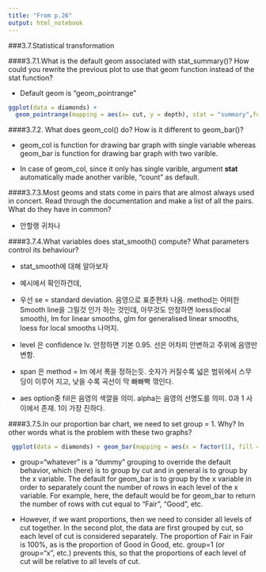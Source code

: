 ```yaml
---
title: "From p.26"
output: html_notebook
---
```



###3.7.Statistical transformation



####3.7.1.What is the default geom associated with stat_summary()? How could you rewrite the previous plot to use that geom function instead of the stat function?

- Default geom is "geom_pointrange"
```r
ggplot(data = diamonds) +
  geom_pointrange(mapping = aes(x= cut, y = depth), stat = "summary",fun.ymin = min, fun.ymax = max, fun.y = median)
```



####3.7.2. What does geom_col() do? How is it different to geom_bar()?

- geom_col is function for drawing bar graph with single variable whereas geom_bar is function for drawing bar graph with two varible. 


- In case of geom_col, since it only has single varible, argument __stat__ automatically made another varible, "count" as default.



####3.7.3.Most geoms and stats come in pairs that are almost always used in concert. Read through the documentation and make a list of all the pairs. What do they have in common?

- 안할랭 귀차나


####3.7.4.What variables does stat_smooth() compute? What parameters control its behaviour?


- stat_smooth에 대해 알아보자

- 예시에서 확인하건데, 

- 우선 se = standard deviation. 음영으로 표준편차 나옴. method는 어떠한 Smooth line을 그릴것 인가 하는 것인데, 아무것도 안정하면 loess(local smooth), lm for linear smooths, glm for generalised linear smooths, loess for local smooths 나머지.

- level 은 confidence lv. 안정하면 기본 0.95. 선은 어차피 안변하고 주위에 음영만 변함.

- span 은 method = lm 에서 폭을 정하는듯. 숫자가 커질수록 넓은 범위에서 스무딩이 이루어 지고, 낮을 수록 곡선이 막 빠빠빡 꺾인다.

- aes option중 fill은 음영의 색깔을 의미. alpha는 음영의 선명도를 의미. 0과 1 사이에서 존재. 1이 가장 진하다.



####3.7.5.In our proportion bar chart, we need to set group = 1. Why? In other words what is the problem with these two graphs?



```r
 ggplot(data = diamonds) + geom_bar(mapping = aes(x = factor(1), fill = factor(cut)), position = "fill", width = 1)
```

- group="whatever" is a "dummy" grouping to override the default behavior, which (here) is to group by cut and in general is to group by the x variable. The default for geom_bar is to group by the x variable in order to separately count the number of rows in each level of the x variable. For example, here, the default would be for geom_bar to return the number of rows with cut equal to "Fair", "Good", etc.

- However, if we want proportions, then we need to consider all levels of cut together. In the second plot, the data are first grouped by cut, so each level of cut is considered separately. The proportion of Fair in Fair is 100%, as is the proportion of Good in Good, etc. group=1 (or group="x", etc.) prevents this, so that the proportions of each level of cut will be relative to all levels of cut.



